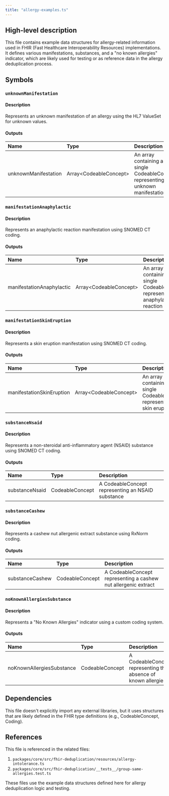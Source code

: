 ```yaml
---
title: "allergy-examples.ts"
---
```


## High-level description
This file contains example data structures for allergy-related information used in FHIR (Fast Healthcare Interoperability Resources) implementations. It defines various manifestations, substances, and a "no known allergies" indicator, which are likely used for testing or as reference data in the allergy deduplication process.

## Symbols

### `unknownManifestation`
#### Description
Represents an unknown manifestation of an allergy using the HL7 ValueSet for unknown values.

#### Outputs
| Name | Type | Description |
|:-----|:-----|:------------|
| unknownManifestation | Array&lt;CodeableConcept&gt; | An array containing a single CodeableConcept representing an unknown manifestation |

### `manifestationAnaphylactic`
#### Description
Represents an anaphylactic reaction manifestation using SNOMED CT coding.

#### Outputs
| Name | Type | Description |
|:-----|:-----|:------------|
| manifestationAnaphylactic | Array&lt;CodeableConcept&gt; | An array containing a single CodeableConcept representing an anaphylactic reaction |

### `manifestationSkinEruption`
#### Description
Represents a skin eruption manifestation using SNOMED CT coding.

#### Outputs
| Name | Type | Description |
|:-----|:-----|:------------|
| manifestationSkinEruption | Array&lt;CodeableConcept&gt; | An array containing a single CodeableConcept representing a skin eruption |

### `substanceNsaid`
#### Description
Represents a non-steroidal anti-inflammatory agent (NSAID) substance using SNOMED CT coding.

#### Outputs
| Name | Type | Description |
|:-----|:-----|:------------|
| substanceNsaid | CodeableConcept | A CodeableConcept representing an NSAID substance |

### `substanceCashew`
#### Description
Represents a cashew nut allergenic extract substance using RxNorm coding.

#### Outputs
| Name | Type | Description |
|:-----|:-----|:------------|
| substanceCashew | CodeableConcept | A CodeableConcept representing a cashew nut allergenic extract |

### `noKnownAllergiesSubstance`
#### Description
Represents a "No Known Allergies" indicator using a custom coding system.

#### Outputs
| Name | Type | Description |
|:-----|:-----|:------------|
| noKnownAllergiesSubstance | CodeableConcept | A CodeableConcept representing the absence of known allergies |

## Dependencies
This file doesn't explicitly import any external libraries, but it uses structures that are likely defined in the FHIR type definitions (e.g., CodeableConcept, Coding).

## References
This file is referenced in the related files:
1. `packages/core/src/fhir-deduplication/resources/allergy-intolerance.ts`
2. `packages/core/src/fhir-deduplication/__tests__/group-same-allergies.test.ts`

These files use the example data structures defined here for allergy deduplication logic and testing.